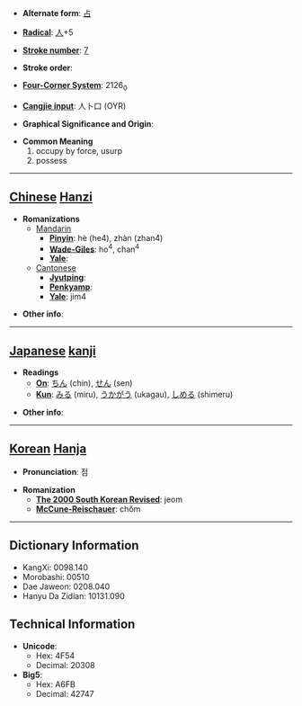 * '''Alternate form''': [[占]]

* '''[[Wiktionary:Chinese radical index| Radical]]''': [[Wiktionary:Chinese radical index 人|人]]+5

* '''[[Wiktionary:Chinese total strokes index|Stroke number]]''': [[Wiktionary:Chinese total strokes index 7|7]]

* '''Stroke order''': 

* '''[[Wiktionary:Chinese four corner index|Four-Corner System]]''': 2126<sub>0</sub>

* '''[[Wiktionary:Chinese Cangjie index|Cangjie input]]''': 人卜口 (OYR)

* '''Graphical Significance and Origin''': 

* '''Common Meaning'''
*#occupy by force, usurp
*# possess


----

== [[Chinese]] [[Hanzi]] ==

* '''Romanizations'''
** [[Mandarin]]
*** '''[[Pinyin]]''': hè (he4), zhàn (zhan4)
*** '''[[Wade-Giles]]''': ho<sup>4</sup>, chan<sup>4</sup>
*** '''[[Yale]]''': 
**[[Cantonese]]
***'''[[Jyutping]]''':
***'''[[Penkyamp]]''': 
***'''[[Yale]]''': jim4

* '''Other info''': 

----

== [[Japanese]] [[kanji]] ==

* '''Readings'''
** '''[[On]]''': [[ちん]] (chin), [[せん]] (sen)
** '''[[Kun]]''': [[みる]] (miru), [[うかがう]] (ukagau), [[しめる]] (shimeru)

* '''Other info''':  

----

== [[Korean]] [[Hanja]] ==

* '''Pronunciation''': 점

* '''Romanization'''
** '''[[The 2000 South Korean Revised Romanization|The 2000 South Korean Revised]]''': jeom
** '''[[McCune-Reischauer]]''': chŏm

----

== Dictionary Information ==

* KangXi: 0098.140
* Morobashi: 00510
* Dae Jaweon: 0208.040
* Hanyu Da Zidian: 10131.090

== Technical Information ==

* '''Unicode''':
** Hex: 4F54
** Decimal: 20308
* '''Big5''':
** Hex: A6FB
** Decimal: 42747